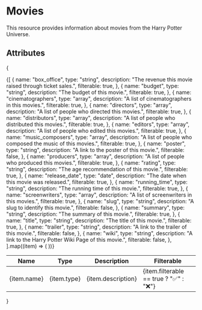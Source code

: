 # Movies
This resource provides information about movies from the Harry Potter Universe.

## Attributes
{
<table>
  <thead>
    <tr>
      <th>Name</th>
      <th>Type</th>
      <th>Description</th>
      <th>Filterable</th>
    </tr>
  </thead>
  <tbody>
    {[
      {
        name: "box_office",
        type: "string",
        description: "The revenue this movie raised through ticket sales.",
        filterable: true,
      },
      {
        name: "budget",
        type: "string",
        description: "The budget of this movie.",
        filterable: true,
      },
      {
        name: "cinematographers",
        type: "array",
        description: "A list of cinematographers in this movies.",
        filterable: true,
      },
      {
        name: "directors",
        type: "array",
        description: "A list of people who directed this movies.",
        filterable: true,
      },
      {
        name: "distributors",
        type: "array",
        description: "A list of people who distributed this movies.",
        filterable: true,
      },
      {
        name: "editors",
        type: "array",
        description: "A list of people who edited this movies.",
        filterable: true,
      },
      {
        name: "music_composers",
        type: "array",
        description: "A list of people who composed the music of this movies.",
        filterable: true,
      },
      {
        name: "poster",
        type: "string",
        description: "A link to the poster of this movie.",
        filterable: false,
      },
      {
        name: "producers",
        type: "array",
        description: "A list of people who produced this movies.",
        filterable: true,
      },
      {
        name: "rating",
        type: "string",
        description: "The age recommendation of this movie.",
        filterable: true,
      },
      {
        name: "release_date",
        type: "date",
        description: "The date when this movie was released.",
        filterable: true,
      },
      {
        name: "running_time",
        type: "string",
        description: "The running time of this movie.",
        filterable: true,
      },
      {
        name: "screenwriters",
        type: "array",
        description: "A list of screenwriters in this movies.",
        filterable: true,
      },
      {
        name: "slug",
        type: "string",
        description: "A slug to identify this movie.",
        filterable: false,
      },
      {
        name: "summary",
        type: "string",
        description: "The summary of this movie.",
        filterable: true,
      },
      {
        name: "title",
        type: "string",
        description: "The title of this movie.",
        filterable: true,
      },
      {
        name: "trailer",
        type: "string",
        description: "A link to the trailer of this movie.",
        filterable: false,
      },
      {
        name: "wiki",
        type: "string",
        description: "A link to the Harry Potter Wiki Page of this movie.",
        filterable: false,
      },
    ].map((item) => (
      <tr key={item.name}>
        <td>{item.name}</td>
        <td>{item.type}</td>
        <td>{item.description}</td>
        <td>{item.filterable == true ? "✅" : "❌"}</td>
      </tr>
    ))}
  </tbody>
</table>
}
